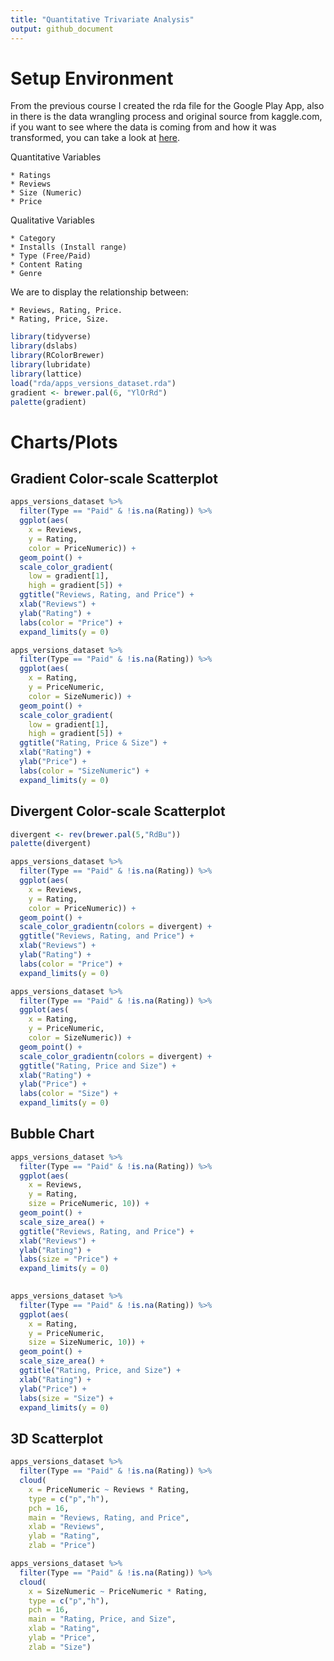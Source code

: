 ```yaml
---
title: "Quantitative Trivariate Analysis"
output: github_document
---
```


# Setup Environment

From the previous course I created the rda file for the Google Play App, also in there is the data wrangling process and original source from kaggle.com, if you want to see where the data is coming from and how it was transformed, you can take a look at [here](https://github.com/irmoralesb/BeginningDataVisualizationWithR).

Quantitative Variables

    * Ratings
    * Reviews
    * Size (Numeric)
    * Price
    
    
Qualitative Variables

    * Category
    * Installs (Install range)
    * Type (Free/Paid)
    * Content Rating
    * Genre

We are to display the relationship between:
   
    * Reviews, Rating, Price.
    * Rating, Price, Size.

```r
library(tidyverse)
library(dslabs)
library(RColorBrewer)
library(lubridate)
library(lattice)
load("rda/apps_versions_dataset.rda")
gradient <- brewer.pal(6, "YlOrRd")
palette(gradient)
```


# Charts/Plots

## Gradient Color-scale Scatterplot

```r
apps_versions_dataset %>%
  filter(Type == "Paid" & !is.na(Rating)) %>%
  ggplot(aes(
    x = Reviews,
    y = Rating,
    color = PriceNumeric)) +
  geom_point() +
  scale_color_gradient(
    low = gradient[1],
    high = gradient[5]) +
  ggtitle("Reviews, Rating, and Price") +
  xlab("Reviews") +
  ylab("Rating") +
  labs(color = "Price") +
  expand_limits(y = 0)
```

```r
apps_versions_dataset %>%
  filter(Type == "Paid" & !is.na(Rating)) %>%
  ggplot(aes(
    x = Rating,
    y = PriceNumeric,
    color = SizeNumeric)) +
  geom_point() +
  scale_color_gradient(
    low = gradient[1],
    high = gradient[5]) +
  ggtitle("Rating, Price & Size") +
  xlab("Rating") +
  ylab("Price") +
  labs(color = "SizeNumeric") +
  expand_limits(y = 0)
```


## Divergent Color-scale Scatterplot

```r
divergent <- rev(brewer.pal(5,"RdBu"))
palette(divergent)

apps_versions_dataset %>%
  filter(Type == "Paid" & !is.na(Rating)) %>%
  ggplot(aes(
    x = Reviews,
    y = Rating,
    color = PriceNumeric)) +
  geom_point() +
  scale_color_gradientn(colors = divergent) +
  ggtitle("Reviews, Rating, and Price") +
  xlab("Reviews") +
  ylab("Rating") +
  labs(color = "Price") +
  expand_limits(y = 0)
```

```r
apps_versions_dataset %>%
  filter(Type == "Paid" & !is.na(Rating)) %>%
  ggplot(aes(
    x = Rating,
    y = PriceNumeric,
    color = SizeNumeric)) +
  geom_point() +
  scale_color_gradientn(colors = divergent) +
  ggtitle("Rating, Price and Size") +
  xlab("Rating") +
  ylab("Price") +
  labs(color = "Size") +
  expand_limits(y = 0)
```


## Bubble Chart

```r
apps_versions_dataset %>%
  filter(Type == "Paid" & !is.na(Rating)) %>%
  ggplot(aes(
    x = Reviews,
    y = Rating,
    size = PriceNumeric, 10)) +
  geom_point() +
  scale_size_area() +
  ggtitle("Reviews, Rating, and Price") +
  xlab("Reviews") +
  ylab("Rating") +
  labs(size = "Price") +
  expand_limits(y = 0)
  
```

```r
apps_versions_dataset %>%
  filter(Type == "Paid" & !is.na(Rating)) %>%
  ggplot(aes(
    x = Rating,
    y = PriceNumeric,
    size = SizeNumeric, 10)) +
  geom_point() +
  scale_size_area() +
  ggtitle("Rating, Price, and Size") +
  xlab("Rating") +
  ylab("Price") +
  labs(size = "Size") +
  expand_limits(y = 0)

```

## 3D Scatterplot

```r
apps_versions_dataset %>%
  filter(Type == "Paid" & !is.na(Rating)) %>%
  cloud(
    x = PriceNumeric ~ Reviews * Rating,
    type = c("p","h"),
    pch = 16,
    main = "Reviews, Rating, and Price",
    xlab = "Reviews",
    ylab = "Rating",
    zlab = "Price")
```

```r
apps_versions_dataset %>%
  filter(Type == "Paid" & !is.na(Rating)) %>%
  cloud(
    x = SizeNumeric ~ PriceNumeric * Rating,
    type = c("p","h"),
    pch = 16,
    main = "Rating, Price, and Size",
    xlab = "Rating",
    ylab = "Price",
    zlab = "Size")

```

